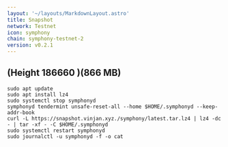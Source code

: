 ```yaml
---
layout: '~/layouts/MarkdownLayout.astro'
title: Snapshot
network: Testnet
icon: symphony
chain: symphony-testnet-2
version: v0.2.1
---
```

(Height 186660 )(866 MB)
---
```
sudo apt update
sudo apt install lz4
sudo systemctl stop symphonyd
symphonyd tendermint unsafe-reset-all --home $HOME/.symphonyd --keep-addr-book
curl -L https://snapshot.vinjan.xyz./symphony/latest.tar.lz4 | lz4 -dc - | tar -xf - -C $HOME/.symphonyd
sudo systemctl restart symphonyd
sudo journalctl -u symphonyd -f -o cat
```
